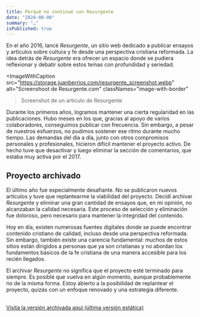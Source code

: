 ```yaml
---
title: Porqué no continué con Resurgente
date: "2024-08-08"
summary: "…"
isPublished: true
---
```


En el año 2016, lancé *Resurgente*, un sitio web dedicado a publicar ensayos y artículos sobre cultura y fe desde una perspectiva cristiana reformada. La idea detrás de *Resurgente* era ofrecer un espacio donde se pudiera reflexionar y debatir sobre estos temas con profundidad y seriedad.

<ImageWithCaption 
    src="https://storage.juanberrios.com/resurgente_screenshot.webp" 
    alt="Screenshoot de Resurgente.com"
    classNames="image-with-border"
>Screenshot de un artículo de Resurgente</ImageWithCaption>

Durante los primeros años, logramos mantener una cierta regularidad en las publicaciones. Hubo meses en los que, gracias al apoyo de varios colaboradores, conseguimos publicar con frecuencia. Sin embargo, a pesar de nuestros esfuerzos, no pudimos sostener ese ritmo durante mucho tiempo. Las demandas del día a día, junto con otros compromisos personales y profesionales, hicieron difícil mantener el proyecto activo. De hecho tuve que desactivar y luego eliminar la sección de comentarios, que estaba muy activa por el 2017.

## Proyecto archivado
El último año fue especialmente desafiante. No se publicaron nuevos artículos y tuve que replantearme la viabilidad del proyecto. Decidí archivar *Resurgente* y eliminar una gran cantidad de ensayos que, en mi opinión, no alcanzaban la calidad necesaria. Este proceso de selección y eliminación fue doloroso, pero necesario para mantener la integridad del contenido.

Hoy en día, existen numerosas fuentes digitales donde se puede encontrar contenido cristiano de calidad, incluso desde una perspectiva reformada. Sin embargo, también existe una carencia fundamental: muchos de estos sitios están dirigidos a personas que ya son cristianas y no abordan los fundamentos básicos de la fe cristiana de una manera accesible para los recién llegados.

El archivar *Resurgente* no significa que el proyecto esté terminado para siempre. Es posible que vuelva en algún momento, aunque probablemente no de la misma forma. Estoy abierto a la posibilidad de replantear el proyecto, quizás con un enfoque renovado y una estrategia diferente.

<br/>
<a href="https://resurgente.juanberrios.com" target="_blank" rel="noopener">Visita la versión archivada aquí (última versión estática)</a>